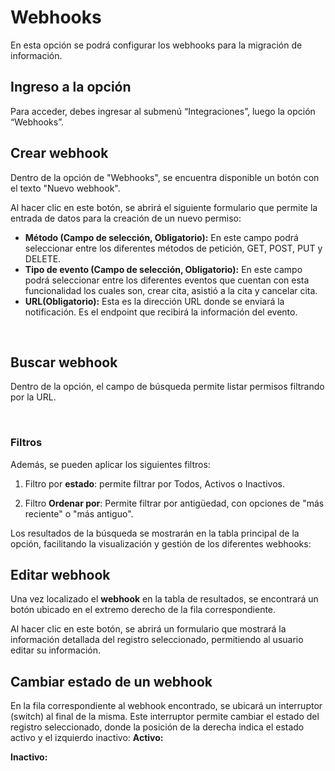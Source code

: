 
# Webhooks

En esta opción se podrá configurar los webhooks para la migración de información.

## Ingreso a la opción 
Para acceder, debes ingresar al submenú “Integraciones”, luego la opción “Webhooks”.
<br />
<div className="contenedor-imagenes">
  <ImageZoom
    src="/webhooks.webp"
    alt="Apartado webhooks"
    width={800}
    height={300}
  />
</div>

## Crear webhook

Dentro de la opción de "Webhooks", se encuentra disponible un botón con el texto "Nuevo webhook". 
<br />
<div className="contenedor-imagenes">
  <ImageZoom
    src="/crearWebhook.webp"
    alt="Nuevo webhook"
    width={800}
    height={200}
  />
</div>
Al hacer clic en este botón, se abrirá el siguiente formulario que permite la entrada de datos para la creación de un nuevo permiso:

- **Método (Campo de selección, Obligatorio):** En este campo podrá seleccionar entre los diferentes métodos de petición, GET, POST, PUT y DELETE.
- **Tipo de evento (Campo de selección, Obligatorio):** En este campo podrá seleccionar entre los diferentes eventos que cuentan con esta funcionalidad los cuales son, crear cita, asistió a la cita y cancelar cita.
- **URL(Obligatorio):** Esta es la dirección URL donde se enviará la notificación. Es el endpoint que recibirá la información del evento.

<br />
<div className="contenedor-imagenes">
  <ImageZoom
    src="/formularioWebhook.webp"
    alt="Formulario webhook"
    width={700}
    height={300}
  />
</div>

## Buscar webhook

Dentro de la opción, el campo de búsqueda permite listar permisos filtrando por la URL.

<br />
<div className="contenedor-imagenes">
  <ImageZoom
    src="/buscarWebhook.webp"
    alt="Buscar webhook"
    width={700}
    height={300}
  />
</div>

### Filtros
Además, se pueden aplicar los siguientes filtros:

1. Filtro por **estado**: permite filtrar por Todos, Activos o Inactivos.

<div className="contenedor-imagenes">
  <ImageZoom
    src="/filtroEstadoWebhook.webp"
    alt="Filtro por estado"
    width={700}
    height={300}
  />
</div>

2. Filtro **Ordenar por**: Permite filtrar por antigüedad, con opciones de "más reciente" o "más antiguo".

<div className="contenedor-imagenes">
  <ImageZoom
    src="/filtroOrdenarWebhook.webp"
    alt="Filtro ordenar por"
    width={700}
    height={300}
  />
</div>

Los resultados de la búsqueda se mostrarán en la tabla principal de la opción, facilitando la visualización y gestión de los diferentes webhooks:
<br/>
<div className="contenedor-imagenes">
  <ImageZoom
    src="/resultadoFiltroWebhook.webp"
    alt="Resultados del filtro"
    width={700}
    height={300}
  />
</div>

## Editar webhook 

Una vez localizado el **webhook** en la tabla de resultados, se encontrará un botón ubicado en el extremo derecho de la fila correspondiente.
<br />
<div className="contenedor-imagenes">
  <ImageZoom
    src="/editarWebhook.webp"
    alt="Botón editar webhook"
    width={700}
    height={300}
  />
</div>

Al hacer clic en este botón, se abrirá un formulario que mostrará la información detallada del registro seleccionado, permitiendo al usuario editar su información.
<br />
<div className="contenedor-imagenes">
  <ImageZoom
    src="/formularioEditarWebhook.webp"
    alt="Formulario para editar webhook"
    width={800}
    height={300}
  />
</div>

## Cambiar estado de un webhook

En la fila correspondiente al webhook encontrado, se ubicará un interruptor (switch) al final de la misma. Este interruptor permite cambiar el estado del registro seleccionado, donde la posición de la derecha indica el estado activo y el izquierdo inactivo:
**Activo:**
<br />
<div className="contenedor-imagenes">
  <ImageZoom
    src="/webhookActivo.webp"
    alt="Interruptor de webhook activo"
    width={800}
    height={300}
  />
</div>

**Inactivo:**
<br />
<div className="contenedor-imagenes">
  <ImageZoom
    src="/webhookInactivo.webp"
    alt="Interruptor de webhook inactivo"
    width={800}
    height={300}
  />
</div>